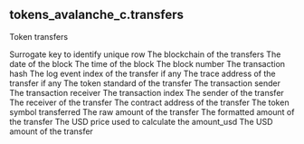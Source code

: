 ## tokens_avalanche_c.transfers 
Token transfers


<ParamField path="unique_key">
Surrogate key to identify unique row
</ParamField>
<ParamField path="blockchain">
The blockchain of the transfers
</ParamField>
<ParamField path="block_date">
The date of the block
</ParamField>
<ParamField path="block_time">
The time of the block
</ParamField>
<ParamField path="block_number">
The block number
</ParamField>
<ParamField path="tx_hash">
The transaction hash
</ParamField>
<ParamField path="evt_index">
The log event index of the transfer if any
</ParamField>
<ParamField path="trace_address">
The trace address of the transfer if any
</ParamField>
<ParamField path="token_standard">
The token standard of the transfer
</ParamField>
<ParamField path="tx_from">
The transaction sender
</ParamField>
<ParamField path="tx_to">
The transaction receiver
</ParamField>
<ParamField path="tx_index">
The transaction index
</ParamField>
<ParamField path="from">
The sender of the transfer
</ParamField>
<ParamField path="to">
The receiver of the transfer
</ParamField>
<ParamField path="contract_address">
The contract address of the transfer
</ParamField>
<ParamField path="symbol">
The token symbol transferred
</ParamField>
<ParamField path="amount_raw">
The raw amount of the transfer
</ParamField>
<ParamField path="amount">
The formatted amount of the transfer
</ParamField>
<ParamField path="price_usd">
The USD price used to calculate the amount_usd
</ParamField>
<ParamField path="amount_usd">
The USD amount of the transfer
</ParamField>
